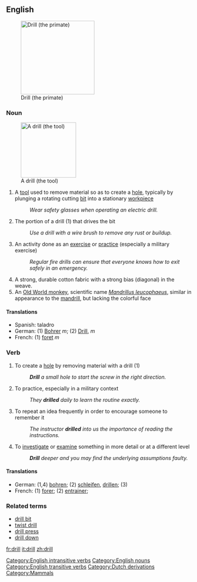 ==English==
[[Image:Drill primate.png|right|thumb|200px|thumb|Drill (the primate)]]

===Noun===
{{en-noun-reg}}
[[Image:Battdrill.jpg|150px|thumb|A drill (the tool)]]


# A [[tool]] used to remove material so as to create a [[hole]], typically by plunging a rotating cutting [[bit]] into a stationary [[workpiece]]
#:''Wear safety glasses when operating an electric drill.''
# The portion of a drill (1) that drives the bit
#:''Use a drill with a wire brush to remove any rust or buildup.''
# An activity done as an [[exercise]] or [[practice]] (especially a military exercise)
#:''Regular fire drills can ensure that everyone knows how to exit safely in an emergency.''
# A strong, durable cotton fabric with a strong bias (diagonal) in the weave. 
# An [[Old World monkey]], scientific name ''[[Mandrillus leucophaeus]]'', similar in appearance to the [[mandrill]], but lacking the colorful face
====Translations====
*Spanish: taladro
*German: (1) [[:de:Bohrer|Bohrer]] ''m''; (2) [[:de:Drill|Drill]], ''m''
*French: (1) [[:fr:foret|foret]] ''m''

===Verb===
{{en-infl-reg-consonant|drill||}}

# To create a [[hole]] by removing material with a drill (1)
#:'''''Drill''' a small hole to start the screw in the right direction.''
# To practice, especially in a military context
#:''They '''drilled''' daily to learn the routine exactly.''
# To repeat an idea frequently in order to encourage someone to remember it
#:''The instructor '''drilled''' into us the importance of reading the instructions.''
# To [[investigate]] or [[examine]] something in more detail or at a different level
#:'''''Drill''' deeper and you may find the underlying assumptions faulty.''

====Translations====
*German: (1,4) [[:de:bohren|bohren]]; (2) [[:de:schleifen|schleifen]], [[:de:drillen|drillen]]; (3)
*French: (1) [[:fr:forer|forer]]; (2) [[:fr:entrainer|entrainer]];

===Related terms===
*[[drill bit]]
*[[twist drill]]
*[[drill press]]
*[[drill down]]

[[Category:English intransitive verbs]]
[[Category:English nouns]]
[[Category:English transitive verbs]]

[[Category:Dutch derivations]]
[[Category:Mammals]]

[[fr:drill]]
[[it:drill]]
[[zh:drill]]